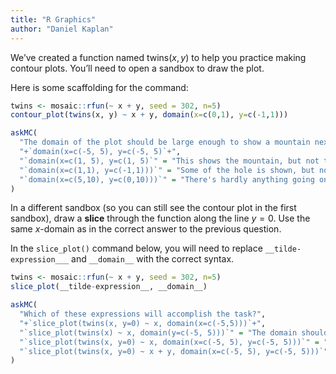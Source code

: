 ```yaml
---
title: "R Graphics"
author: "Daniel Kaplan"
---
```


We've created a function named $\text{twins}(x,y)$ to help you practice making contour plots. You'll need to open a sandbox to draw the plot. 


Here is some scaffolding for the command:

::: {.scaffolding}
```r
twins <- mosaic::rfun(~ x + y, seed = 302, n=5)
contour_plot(twins(x, y) ~ x + y, domain(x=c(0,1), y=c(-1,1)))
```
:::

```r
askMC(
  "The domain of the plot should be large enough to show a mountain next to  a deep hole. Which of these domains will do the job?",
  "+`domain(x=c(-5, 5), y=c(-5, 5)`+",
  "`domain(x=c(1, 5), y=c(1, 5)`" = "This shows the mountain, but not the hole.",
  "`domain(x=c(1,1), y=c(-1,1)))`" = "Some of the hole is shown, but none of the mountain.",
  "`domain(x=c(5,10), y=c(0,10)))`" = "There's hardly anything going on in this domain. The function here is pretty flat except for a dip in the lower left." 
)
```

In a different sandbox (so you can still see the contour plot in the first sandbox), draw a **slice** through the function along the line $y=0$. Use the same $x$-domain as in the correct answer to the previous question.

In the `slice_plot()` command below, you will need to replace `__tilde-expression___` and `__domain__` with the correct syntax.

::: {.scaffolding
```r
twins <- mosaic::rfun(~ x + y, seed = 302, n=5)
slice_plot(__tilde-expression__, __domain__)
```
:::


```r
askMC(
  "Which of these expressions will accomplish the task?",
  "+`slice_plot(twins(x, y=0) ~ x, domain(x=c(-5,5)))`+",
  "`slice_plot(twins(x) ~ x, domain(y=c(-5, 5)))`" = "The domain should be over $x$, not $y$. And `twins()` takes two inputs, even if one of them is fixed at zero.",
  "`slice_plot(twins(x, y=0) ~ x, domain(x=c(-5, 5), y=c(-5, 5)))`" = "A slice plot has a domain that includes only one input.",
  "`slice_plot(twins(x, y=0) ~ x + y, domain(x=c(-5, 5), y=c(-5, 5)))`" = "A slice plot has only one input on the right side of the tilde expression."
)
```
